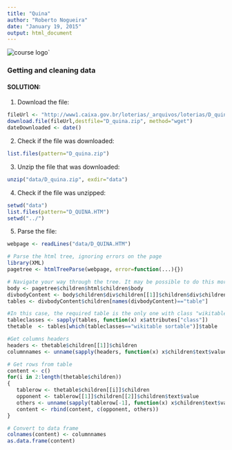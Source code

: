 ```yaml
---
title: "Quina"
author: "Roberto Nogueira"
date: "January 19, 2015"
output: html_document
---
```


![course logo](images/getting_and_cleaning_data.jpg)`

### Getting and cleaning data

#### SOLUTION:
1. Download the file:
```r
fileUrl <- "http://www1.caixa.gov.br/loterias/_arquivos/loterias/D_quina.zip"
download.file(fileUrl,destfile="D_quina.zip", method="wget")
dateDownloaded <- date()
```

2. Check if the file was downloaded:
```r
list.files(pattern="D_quina.zip")
```

3. Unzip the file that was downloaded:
```r
unzip("data/D_quina.zip", exdir="data")
```

4. Check if the file was unzipped:
```r
setwd("data")
list.files(pattern="D_QUINA.HTM")
setwd("../")
```

5. Parse the file:
```r
webpage <- readLines("data/D_QUINA.HTM")

# Parse the html tree, ignoring errors on the page
library(XML)
pagetree <- htmlTreeParse(webpage, error=function(...){})

# Navigate your way through the tree. It may be possible to do this more efficiently using getNodeSet
body <- pagetree$children$html$children$body 
divbodyContent <- body$children$div$children[[1]]$children$div$children[[4]]
tables <- divbodyContent$children[names(divbodyContent)=="table"]

#In this case, the required table is the only one with class "wikitable sortable"  
tableclasses <- sapply(tables, function(x) x$attributes["class"])
thetable  <- tables[which(tableclasses=="wikitable sortable")]$table

#Get columns headers
headers <- thetable$children[[1]]$children
columnnames <- unname(sapply(headers, function(x) x$children$text$value))

# Get rows from table
content <- c()
for(i in 2:length(thetable$children))
{
   tablerow <- thetable$children[[i]]$children
   opponent <- tablerow[[1]]$children[[2]]$children$text$value
   others <- unname(sapply(tablerow[-1], function(x) x$children$text$value)) 
   content <- rbind(content, c(opponent, others))
}

# Convert to data frame
colnames(content) <- columnnames
as.data.frame(content)
```
